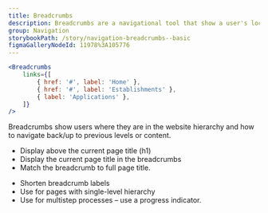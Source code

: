 ```yaml
---
title: Breadcrumbs
description: Breadcrumbs are a navigational tool that show a user's location on a website as a row of links, usually at the top of the page.
group: Navigation
storybookPath: /story/navigation-breadcrumbs--basic
figmaGalleryNodeId: 11978%3A105776
---
```


```jsx live
<Breadcrumbs
	links={[
		{ href: '#', label: 'Home' },
		{ href: '#', label: 'Establishments' },
		{ label: 'Applications' },
	]}
/>
```

Breadcrumbs show users where they are in the website hierarchy and how to navigate back/up to previous levels or content.

<DoHeading />

- Display above the current page title (h1)
- Display the current page title in the breadcrumbs
- Match the breadcrumb to full page title.

<DontHeading />

- Shorten breadcrumb labels
- Use for pages with single-level hierarchy
- Use for multistep processes – use a progress indicator.
